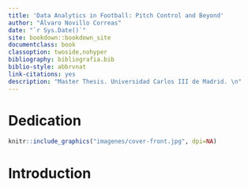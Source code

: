```yaml
--- 
title: 'Data Analytics in Football: Pitch Control and Beyond'
author: "Álvaro Novillo Correas"
date: "`r Sys.Date()`"
site: bookdown::bookdown_site
documentclass: book
classoption: twoside,nohyper
bibliography: bibliografia.bib
biblio-style: abbrvnat
link-citations: yes
description: "Master Thesis. Universidad Carlos III de Madrid. \n"
---
```


# Dedication {#dedication .unnumbered}

\listoffigures


```r
knitr::include_graphics("imagenes/cover-front.jpg", dpi=NA)
```


# Introduction